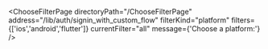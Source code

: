 


<ChooseFilterPage
    directoryPath="/ChooseFilterPage"
    address="/lib/auth/signin_with_custom_flow"
    filterKind="platform"
    filters={['ios','android','flutter']}
    currentFilter="all"
    message={'Choose a platform:'}
/>

